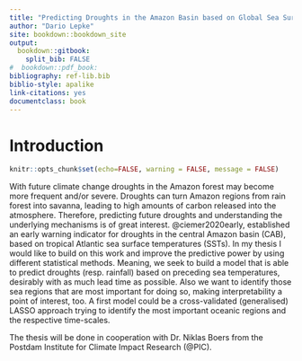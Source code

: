 ```yaml
---
title: "Predicting Droughts in the Amazon Basin based on Global Sea Surface Temperatures"
author: "Dario Lepke"
site: bookdown::bookdown_site
output:
  bookdown::gitbook:
    split_bib: FALSE
#  bookdown::pdf_book:
bibliography: ref-lib.bib
biblio-style: apalike
link-citations: yes
documentclass: book
---
```

# Introduction {-}

```r
knitr::opts_chunk$set(echo=FALSE, warning = FALSE, message = FALSE)
```

With future climate change droughts in the Amazon forest may become more
frequent and/or severe. Droughts can turn Amazon regions from rain forest into
savanna, leading to high amounts of carbon released into the atmosphere.
Therefore, predicting future droughts and understanding the underlying mechanisms 
is of great interest. @ciemer2020early, established an 
early warning indicator for droughts in the central Amazon basin (CAB), based on tropical Atlantic sea surface 
temperatures (SSTs). In my thesis I would like to build on this work and improve the 
predictive power by using different statistical methods.
Meaning, we seek to build a model that is able to predict droughts (resp. rainfall) based on preceding
sea temperatures, desirably with as much lead time as possible. Also we want to 
identify those sea regions that are most important for doing so, making interpretability a point of interest, too. A first model could be a cross-validated (generalised) LASSO approach
trying to identify the most important oceanic regions and the respective time-scales.

The thesis will be done in cooperation with Dr. Niklas Boers from the Postdam Institute for Climate Impact Research (@PIC).
